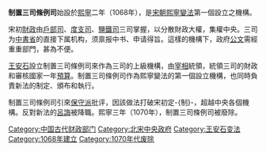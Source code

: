 '''制置三司條例司'''始設於[[熙寧|熙寧]]二年（1068年），是[[宋朝|宋朝]][[熙寧變法|熙寧變法]]第一個設立之機構。

宋初[[財政|財政]]由[[戶部司|戶部司]]、[[度支司|度支司]]、[[鹽鐵司|鹽鐵司]]三司掌握，以分散財政大權，集權中央。三司为[[中書省|中書省]]的直接下属机构，须禀报中书、申请得旨。這樣的機構下，政府[[公文|公文]]需經重重部門，甚為不便。

[[王安石|王安石]]設立制置三司條例司來作為三司的上級機構，由[[宰相|宰相]]統領，統領三司的財政和審核國家一年[[預算|預算]]。制置三司條例司作為熙寧變法的第一個設立機構，也同時負責新法的制定、頒布和執行。

制置三司條例司引來[[保守派|保守派]]批评，因該做法打破宋初定-{制}-，超越中央各個機構。反對新法的[[呂誨|呂誨]]被降職。熙寧三年（1070年），制置三司條例司被廢除。

{{熙寧變法}}
[[Category:中国古代财政部门|Category:中国古代财政部门]]
[[Category:北宋中央政府|Category:北宋中央政府]]
[[Category:王安石变法|Category:王安石变法]]
[[Category:1068年建立|Category:1068年建立]]
[[Category:1070年代废除|Category:1070年代废除]]